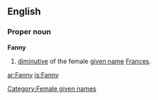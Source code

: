 {{see|fanny}}

==English==

===Proper noun===
'''Fanny'''

# [[diminutive]] of the female [[given name]] [[Frances]].

[[Category:Female given names]]

[[ar:Fanny]]
[[is:Fanny]]